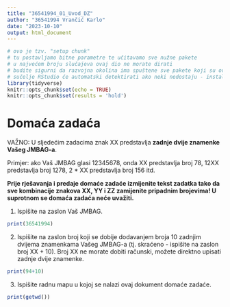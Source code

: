 ```yaml
---
title: "36541994_01_Uvod_DZ"
author: "36541994 Vrančić Karlo"
date: "2023-10-10"
output: html_document
---
```


```r
# ovo je tzv. "setup chunk"
# tu postavljamo bitne parametre te učitavamo sve nužne pakete
# u najvećem broju slučajeva ovaj dio ne morate dirati
# budite sigurni da razvojna okolina ima spuštene sve pakete koji su ovdje navedeni
# sučelje RStudio će automatski detektirati ako neki nedostaju - instalirajte ih prije nastavljanja
library(tidyverse)
knitr::opts_chunk$set(echo = TRUE)
knitr::opts_chunk$set(results = 'hold')
```

# Domaća zadaća

VAŽNO: U sljedećim zadacima znak XX predstavlja **zadnje dvije znamenke Vašeg JMBAG-a**. 

Primjer: ako Vaš JMBAG glasi 12345678, onda XX predstavlja broj 78, 12XX predstavlja broj 1278, 2 * XX predstavlja broj 156 itd.

**Prije rješavanja i predaje domaće zadaće izmijenite tekst zadatka tako da sve kombinacije znakova XX, YY i ZZ zamijenite pripadnim brojevima! U suprotnom se domaća zadaća neće uvažiti.**


1. Ispišite na zaslon Vaš JMBAG.
```r
print(36541994)
```


2. Ispišite na zaslon broj koji se dobije dodavanjem broja 10 zadnjim dvijema znamenkama Vašeg JMBAG-a (tj. skraćeno - ispišite na zaslon broj XX + 10). Broj XX ne morate dobiti računski, možete direktno upisati zadnje dvije znamenke.
```r
print(94+10)
```


3. Ispišite radnu mapu u kojoj se nalazi ovaj dokument domaće zadaće.
```r
print(getwd())
```

